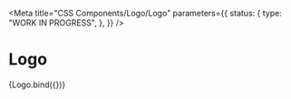 <!-- @license CC0-1.0 -->


<Meta
  title="CSS Components/Logo/Logo"
  parameters={{
    status: {
      type: "WORK IN PROGRESS",
    },
  }}
/>

# Logo

<Canvas>
  <Story name="Logo">{Logo.bind({})}</Story>
</Canvas>
